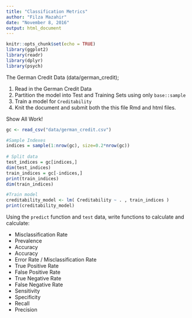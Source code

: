 ```yaml
---
title: "Classification Metrics"
author: "Filza Mazahir"
date: "November 8, 2016"
output: html_document
---
```


```r
knitr::opts_chunk$set(echo = TRUE)
library(ggplot2)
library(readr)
library(dplyr)
library(psych)
```


The German Credit Data (data/german_credit); 

1. Read in the German Credit Data
2. Partition the model into Test and Training Sets using only `base::sample` 
3. Train a model for `Creditability` 
4. Knit the document and submit both the this file Rmd and html files.

Show All Work! 

```r
gc <- read_csv("data/german_credit.csv")

#Sample Indexes
indices = sample(1:nrow(gc), size=0.2*nrow(gc))
 
# Split data
test_indices = gc[indices,]
dim(test_indices)  
train_indices = gc[-indices,]
print(train_indices)
dim(train_indices) 

#Train model
creditability_model <- lm( Creditability ~ . , train_indices )
print(creditability_model)

```


Using the `predict` function and `test` data, write functions to calculate and 
calculate: 

* Misclassification Rate
* Prevalence 
* Accuracy
* Accuracy
* Error Rate / Misclassification Rate
* True Positive Rate  
* False Positive Rate
* True Negative Rate  
* False Negative Rate 
* Sensitivity 
* Specificity 
* Recall 
* Precision

```r


```
